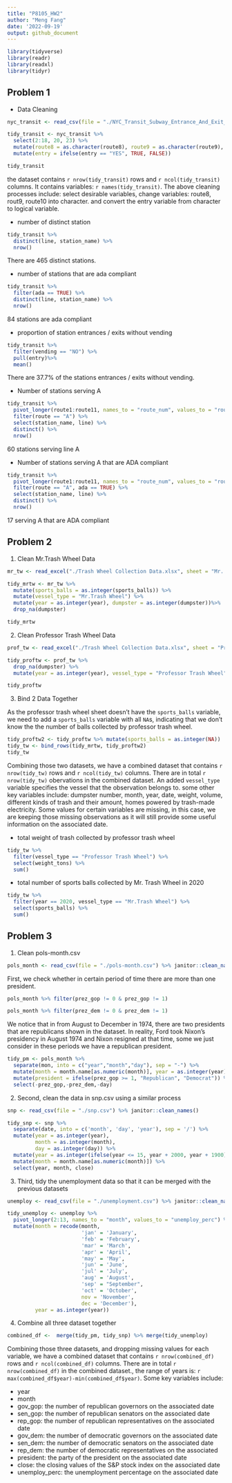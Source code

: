 ```yaml
---
title: "P8105_HW2"
author: "Meng Fang"
date: '2022-09-19'
output: github_document
---
```


```r
library(tidyverse)
library(readr)
library(readxl)
library(tidyr)
```


## Problem 1

- Data Cleaning

```r
nyc_transit <- read_csv(file = "./NYC_Transit_Subway_Entrance_And_Exit_Data.csv") %>% janitor::clean_names()
```

```r
tidy_transit <- nyc_transit %>%
  select(2:18, 20, 23) %>%
  mutate(route8 = as.character(route8), route9 = as.character(route9), route10 = as.character(route10), route11 = as.character(route11)) %>%
  mutate(entry = ifelse(entry == "YES", TRUE, FALSE))

tidy_transit
```

the dataset contains `r nrow(tidy_transit)` rows and `r ncol(tidy_transit)` columns. It contains variables: `r names(tidy_transit)`. The above cleaning processes include: select desirable variables, change variables: route8, rout9, route10 into character. and convert the entry variable from character to logical variable.

- number of distinct station

```r
tidy_transit %>%
  distinct(line, station_name) %>%
  nrow()
```

There are 465 distinct stations.

- number of stations that are ada compliant

```r
tidy_transit %>%
  filter(ada == TRUE) %>%
  distinct(line, station_name) %>%
  nrow()
```

84 stations are ada compliant

- proportion of station entrances / exits without vending 

```r
tidy_transit %>%
  filter(vending == "NO") %>%
  pull(entry)%>%
  mean()
```

There are 37.7% of the stations entrances / exits without vending.

- Number of stations serving A

```r
tidy_transit %>% 
  pivot_longer(route1:route11, names_to = "route_num", values_to = "route") %>% 
  filter(route == "A") %>% 
  select(station_name, line) %>% 
  distinct() %>%
  nrow()
```

60 stations serving line A

- Number of stations serving A that are ADA compliant

```r
tidy_transit %>% 
  pivot_longer(route1:route11, names_to = "route_num", values_to = "route") %>% 
  filter(route == "A", ada == TRUE) %>% 
  select(station_name, line) %>% 
  distinct() %>%
  nrow()
```

17 serving A that are ADA compliant

## Problem 2

(1) Clean Mr.Trash Wheel Data 

```r
mr_tw <- read_excel("./Trash Wheel Collection Data.xlsx", sheet = "Mr. Trash Wheel", range = "A2:N550") %>% janitor::clean_names()
```



```r
tidy_mrtw <- mr_tw %>%
  mutate(sports_balls = as.integer(sports_balls)) %>%
  mutate(vessel_type = "Mr.Trash Wheel") %>%
  mutate(year = as.integer(year), dumpster = as.integer(dumpster))%>%
  drop_na(dumpster)

tidy_mrtw
```

(2) Clean Professor Trash Wheel Data 

```r
prof_tw <- read_excel("./Trash Wheel Collection Data.xlsx", sheet = "Professor Trash Wheel", range = "A2:M97") %>% janitor::clean_names()
```


```r
tidy_proftw <- prof_tw %>%
  drop_na(dumpster) %>%
  mutate(year = as.integer(year), vessel_type = "Professor Trash Wheel") 

tidy_proftw
```

(3) Bind 2 Data Together

As the professor trash wheel sheet doesn't have the `sports_balls` variable, we need to add a `sports_balls` variable with all `NA`s, indicating that we don't know the the number of balls collected by professor trash wheel.

```r
tidy_proftw2 <- tidy_proftw %>% mutate(sports_balls = as.integer(NA))
tidy_tw <- bind_rows(tidy_mrtw, tidy_proftw2)
tidy_tw
```


Combining those two datasets, we have a combined dataset that contains `r nrow(tidy_tw)` rows and `r ncol(tidy_tw)` columns. There are in total `r nrow(tidy_tw)` obervations in the combined dataset. An added `vessel_type` variable specifies the vessel that the observation belongs to. some other key variables include: dumpster number, month, year, date, weight, volume, different kinds of trash and their amount, homes powered by trash-made electricity. Some values for certain variables are missing, in this case, we are keeping those missing observations as it will still provide some useful information on the associated date.


- total weight of trash collected by professor trash wheel

```r
tidy_tw %>%
  filter(vessel_type == "Professor Trash Wheel") %>%
  select(weight_tons) %>%
  sum()
```

- total number of sports balls collected by Mr. Trash Wheel in 2020

```r
tidy_tw %>%
  filter(year == 2020, vessel_type == "Mr.Trash Wheel") %>%
  select(sports_balls) %>%
  sum()
```

## Problem 3

(1) Clean pols-month.csv

```r
pols_month <- read_csv(file = "./pols-month.csv") %>% janitor::clean_names()
```

First, we check whether in certain period of time there are more than one president. 

```r
pols_month %>% filter(prez_gop != 0 & prez_gop != 1)
```

```r
pols_month %>% filter(prez_dem != 0 & prez_dem != 1)
```

We notice that in from August to December in 1974, there are two presidents that are republicans shown in the dataset. In reality, Ford took Nixon's presidency in August 1974 and Nixon resigned at that time, some we just consider in these periods we have a republican president.

```r
tidy_pm <- pols_month %>%
  separate(mon, into = c("year","month","day"), sep = "-") %>%
  mutate(month = month.name[as.numeric(month)], year = as.integer(year)) %>%
  mutate(president = ifelse(prez_gop >= 1, "Republican", "Democrat")) %>%
  select(-prez_gop,-prez_dem,-day)
```

(2) Second, clean the data in snp.csv using a similar process

```r
snp <- read_csv(file = "./snp.csv") %>% janitor::clean_names()
```



```r
tidy_snp <- snp %>%
  separate(date, into = c('month', 'day', 'year'), sep = '/') %>%
  mutate(year = as.integer(year),
         month = as.integer(month),
         day = as.integer(day)) %>%
  mutate(year = as.integer(ifelse(year <= 15, year + 2000, year + 1900))) %>%
  mutate(month = month.name[as.numeric(month)]) %>%
  select(year, month, close)

```


(3) Third, tidy the unemployment data so that it can be merged with the previous datasets

```r
unemploy <- read_csv(file = "./unemployment.csv") %>% janitor::clean_names()
```

```r
tidy_unemploy <- unemploy %>%
  pivot_longer(2:13, names_to = "month", values_to = "unemploy_perc") %>%
  mutate(month = recode(month,
                        'jan' = 'January', 
                        'feb' = 'February', 
                        'mar' = 'March', 
                        'apr' = 'April', 
                        'may' = 'May', 
                        'jun' = 'June', 
                        'jul' = 'July', 
                        'aug' = 'August', 
                        'sep' = "September", 
                        'oct' = 'October', 
                        nov = 'November', 
                        dec = 'December'), 
         year = as.integer(year))

```

(4) Combine all three dataset together

```r
combined_df <-  merge(tidy_pm, tidy_snp) %>% merge(tidy_unemploy)

```

Combining those three datasets, and dropping missing values for each variable, we have a combined dataset that contains `r nrow(combined_df)` rows and `r ncol(combined_df)` columns. There are in total `r nrow(combined_df)` in the combined dataset., the range of years is: `r max(combined_df$year)-min(combined_df$year)`. Some key variables include:

- year
- month
- gov_gop: the number of republican governors on the associated date
- sen_gop: the number of republican senators on the associated date
- rep_gop: the number of republican representatives on the associated date
- gov_dem: the number of democratic governors on the associated date
- sen_dem: the number of democratic senators on the associated date
- rep_dem: the number of democratic representatives on the associated
- president: the party of the president on the associated date
- close: the closing values of the S&P stock index on the associated date
- unemploy_perc: the unemployment percentage on the associated date
